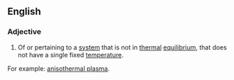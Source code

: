 ==English==

===Adjective===
{{en-adj|-}}

# {{thermodynamics}} Of or pertaining to a [[system]] that is not in [[thermal]] [[equilibrium]], that does not have a single fixed [[temperature]]. 

For example: [[anisothermal plasma]].